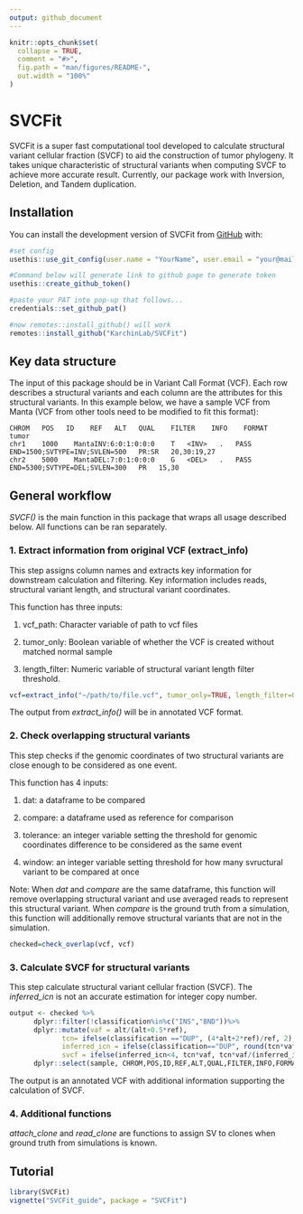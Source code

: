 ```yaml
---
output: github_document
---
```


<!-- README.md is generated from README.Rmd. Please edit that file -->

```r
knitr::opts_chunk$set(
  collapse = TRUE,
  comment = "#>",
  fig.path = "man/figures/README-",
  out.width = "100%"
)
```

# SVCFit

<!-- badges: start -->

<!-- badges: end -->

SVCFit is a super fast computational tool developed to calculate structural variant cellular fraction (SVCF) to aid the construction of tumor phylogeny. It takes unique characteristic of structural variants when computing SVCF to achieve more accurate result. Currently, our package work with Inversion, Deletion, and Tandem duplication.

## Installation

You can install the development version of SVCFit from [GitHub](https://github.com/) with:

``` r
#set config
usethis::use_git_config(user.name = "YourName", user.email = "your@mail.com")

#Command below will generate link to github page to generate token 
usethis::create_github_token() 

#paste your PAT into pop-up that follows...
credentials::set_github_pat()

#now remotes::install_github() will work
remotes::install_github("KarchinLab/SVCFit")
```

## Key data structure

The input of this package should be in Variant Call Format (VCF). Each row describes a structural variants and each column are the attributes for this structural variants. In this example below, we have a sample VCF from Manta (VCF from other tools need to be modified to fit this format):

<!-- ```{r,echo = FALSE}  example_vcf=data.frame(CHROM=c("chr1","chr2"), POS=c(1000, 5000), ID=c("MantaINV:6:0:1:0:0:0","MantaDEL:7:0:1:0:0:0"), REF=c("T","G"), ALT=c("<INV>","<DEL>"), QUAL=c(".","."), FILTER=c("PASS","PASS"),INFO=c("END=1500;SVTYPE=INV;SVLEN=500","END=5300;SVTYPE=DEL;SVLEN=300"), FORMAT=c("PR:SR","PR"),tumor=c("20,30:19,27", "15,30")) # example_vcf #` -->

<!-- ``` -->

```         
CHROM   POS   ID    REF   ALT   QUAL    FILTER    INFO    FORMAT    tumor
chr1    1000    MantaINV:6:0:1:0:0:0    T   <INV>   .   PASS    END=1500;SVTYPE=INV;SVLEN=500   PR:SR   20,30:19,27
chr2    5000    MantaDEL:7:0:1:0:0:0    G   <DEL>   .   PASS    END=5300;SVTYPE=DEL;SVLEN=300   PR   15,30
```

## General workflow

*SVCF()* is the main function in this package that wraps all usage described below. All functions can be ran separately.

### 1. Extract information from original VCF (extract_info)

This step assigns column names and extracts key information for downstream calculation and filtering. Key information includes reads, structural variant length, and structural variant coordinates.

This function has three inputs:

1.  vcf_path: Character variable of path to vcf files

2.  tumor_only: Boolean variable of whether the VCF is created without matched normal sample

3.  length_filter: Numeric variable of structural variant length filter threshold.

``` r
vcf=extract_info("~/path/to/file.vcf", tumor_only=TRUE, length_filter=0)
```

The output from *extract_info()* will be in annotated VCF format.

### 2. Check overlapping structural variants

This step checks if the genomic coordinates of two structural variants are close enough to be considered as one event.

This function has 4 inputs:

1.  dat: a dataframe to be compared

2.  compare: a dataframe used as reference for comparison

3.  tolerance: an integer variable setting the threshold for genomic coordinates difference to be considered as the same event

4.  window: an integer variable setting threshold for how many svructural variant to be compared at once

Note: When *dat* and *compare* are the same dataframe, this function will remove overlapping structural variant and use averaged reads to represent this structural variant. When *compare* is the ground truth from a simulation, this function will additionally remove structural variants that are not in the simulation.

``` r
checked=check_overlap(vcf, vcf)
```

### 3. Calculate SVCF for structural variants

This step calculate structural variant cellular fraction (SVCF). The *inferred_icn* is not an accurate estimation for integer copy number.

``` r
output <- checked %>%
      dplyr::filter(!classification%in%c("INS","BND"))%>%
      dplyr::mutate(vaf = alt/(alt+0.5*ref),
             tcn= ifelse(classification =="DUP", (4*alt+2*ref)/ref, 2),
             inferred_icn = ifelse(classification=="DUP", round(tcn*vaf+2),2),
             svcf = ifelse(inferred_icn<4, tcn*vaf, tcn*vaf/(inferred_icn-2)))%>%
      dplyr::select(sample, CHROM,POS,ID,REF,ALT,QUAL,FILTER,INFO,FORMAT,tumor,classification,pos2,vaf,tcn,inferred_icn,svcf)
```

The output is an annotated VCF with additional information supporting the calculation of SVCF.

### 4. Additional functions

*attach_clone* and *read_clone* are functions to assign SV to clones when ground truth from simulations is known.

## Tutorial

``` r
library(SVCFit)
vignette("SVCFit_guide", package = "SVCFit")
```
